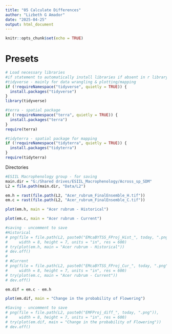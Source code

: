```yaml
---
title: "05 Calculate Differences"
author: "Lizbeth G Amador"
date: "2025-04-25"
output: html_document
---
```


```r
knitr::opts_chunk$set(echo = TRUE)
```


# Presets 
```r
# Load necessary libraries
#if statement to automatically install libraries if absent in r library
#tidyverse - mainly for data wrangling & plotting/mapping
if (!requireNamespace("tidyverse", quietly = TRUE)) {
  install.packages("tidyverse")
}
library(tidyverse)

#terra - spatial package 
if (!requireNamespace("terra", quietly = TRUE)) {
  install.packages("terra")
}
require(terra)

#tidyterra - spatial package for mapping 
if (!requireNamespace("tidyterra", quietly = TRUE)) {
  install.packages("tidyterra")
}
require(tidyterra)

```

Directories 
```r
#ESIIL Macrophenology group - for saving 
main.dir = "G:/Shared drives/ESIIL_Macrophenology/Across_sp_SDM"
L2 = file.path(main.dir, "Data/L2")
```


```r
em.h = rast(file.path(L2, "Acer_rubrum_FinalEnsemble_H.tif"))
em.c = rast(file.path(L2, "Acer_rubrum_FinalEnsemble_C.tif"))
```


```r
plot(em.h, main = "Acer rubrum - Historical")

plot(em.c, main = "Acer rubrum - Current")
```

```r
#saving - uncomment to save
#Historical
# png(file = file.path(L2, paste0("EMcaBYTSS_FProj_Hist_", today, ".png")), 
#     width = 8, height = 7, units = "in", res = 600)
# try(plot(em.h, main = "Acer rubrum - Historical"))
# dev.off()
# 
# #Current
# png(file = file.path(L2, paste0("EMcaBYTSS_FProj_Cur_", today, ".png")), 
#     width = 8, height = 7, units = "in", res = 600)
# try(plot(em.c, main = "Acer rubrum - Current"))
# dev.off()
```


```r
em.dif = em.c - em.h

plot(em.dif, main = "Change in the probability of Flowering")
```



```r
#Saving - uncomment to save
# png(file = file.path(L2, paste0("EMFProj_diff_", today, ".png")), 
#     width = 8, height = 7, units = "in", res = 600)
# try(plot(em.dif, main = "Change in the probability of Flowering"))
# dev.off()
```




